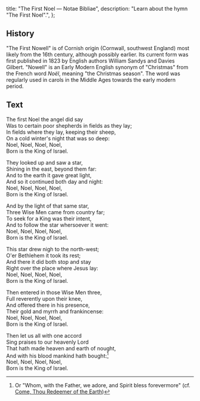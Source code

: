   title: "The First Noel — Notae Bibliae",
  description: "Learn about the hymn \"The First Noel\".",
};

<Initial text="The First Noel" />

## History

"The First Nowell" is of Cornish origin (Cornwall, southwest England) most likely from the 16th century, although possibly earlier. Its current form was first published in 1823 by English authors William Sandys and Davies Gilbert. "Nowell" is an Early Modern English synonym of "Christmas" from the French word *Noël*, meaning "the Christmas season". The word was regularly used in carols in the Middle Ages towards the early modern period.

## Text

The first Noel the angel did say<br/>
Was to certain poor shepherds in fields as they lay;<br/>
In fields where they lay, keeping their sheep,<br/>
On a cold winter's night that was so deep:<br/>
Noel, Noel, Noel, Noel,<br/>
Born is the King of Israel.

They looked up and saw a star,<br/>
Shining in the east, beyond them far:<br/>
And to the earth it gave great light,<br/>
And so it continued both day and night:<br/>
Noel, Noel, Noel, Noel,<br/>
Born is the King of Israel.

And by the light of that same star,<br/>
Three Wise Men came from country far;<br/>
To seek for a King was their intent,<br/>
And to follow the star whersoever it went:<br/>
Noel, Noel, Noel, Noel,<br/>
Born is the King of Israel.

This star drew nigh to the north-west;<br/>
O'er Bethlehem it took its rest;<br/>
And there it did both stop and stay<br/>
Right over the place where Jesus lay:<br/>
Noel, Noel, Noel, Noel,<br/>
Born is the King of Israel.

Then entered in those Wise Men three,<br/>
Full reverently upon their knee,<br/>
And offered there in his presence,<br/>
Their gold and myrrh and frankincense:<br/>
Noel, Noel, Noel, Noel,<br/>
Born is the King of Israel.

Then let us all with one accord<br/>
Sing praises to our heavenly Lord<br/>
That hath made heaven and earth of nought,<br/>
And with his blood mankind hath bought:[^1]<br/>
Noel, Noel, Noel, Noel,<br/>
Born is the King of Israel.

[^1]: Or "Whom, with the Father, we adore, and Spirit bless forevermore" (cf. [Come, Thou Redeemer of the Earth](/liturgy/music/hymns/come-thou-redeemer-of-the-earth))
